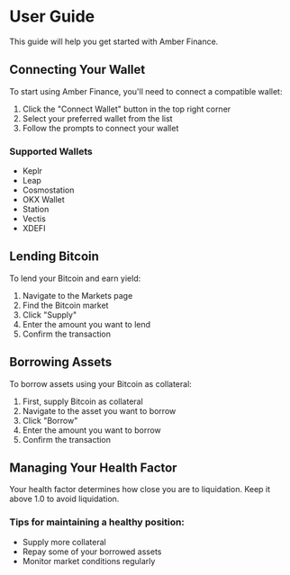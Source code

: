 # User Guide

This guide will help you get started with Amber Finance.

## Connecting Your Wallet

To start using Amber Finance, you'll need to connect a compatible wallet:

1. Click the "Connect Wallet" button in the top right corner
2. Select your preferred wallet from the list
3. Follow the prompts to connect your wallet

### Supported Wallets

- Keplr
- Leap
- Cosmostation
- OKX Wallet
- Station
- Vectis
- XDEFI

## Lending Bitcoin

To lend your Bitcoin and earn yield:

1. Navigate to the Markets page
2. Find the Bitcoin market
3. Click "Supply"
4. Enter the amount you want to lend
5. Confirm the transaction

## Borrowing Assets

To borrow assets using your Bitcoin as collateral:

1. First, supply Bitcoin as collateral
2. Navigate to the asset you want to borrow
3. Click "Borrow"
4. Enter the amount you want to borrow
5. Confirm the transaction

## Managing Your Health Factor

Your health factor determines how close you are to liquidation. Keep it above 1.0 to avoid liquidation.

### Tips for maintaining a healthy position:

- Supply more collateral
- Repay some of your borrowed assets
- Monitor market conditions regularly
